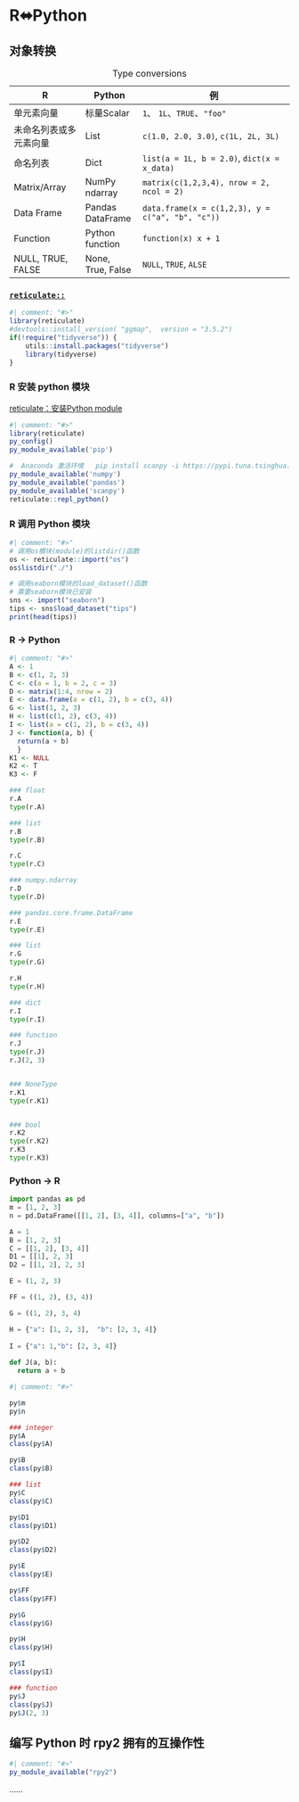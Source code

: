 # R⬌Python {.unnumbered}

## 对象转换

| R                      | Python            | 例                                               |
|------------------------|-------------------|--------------------------------------------------|
| 单元素向量             | 标量Scalar        | `1`、 `1L`、`TRUE`、`"foo"`                      |
| 未命名列表或多元素向量 | List              | `c(1.0, 2.0, 3.0)`, `c(1L, 2L, 3L)`              |
| 命名列表               | Dict              | `list(a = 1L, b = 2.0)`, `dict(x = x_data)`      |
| Matrix/Array           | NumPy ndarray     | `matrix(c(1,2,3,4), nrow = 2, ncol = 2)`         |
| Data Frame             | Pandas DataFrame  | `data.frame(x = c(1,2,3), y = c("a", "b", "c"))` |
| Function               | Python function   | `function(x) x + 1`                              |
| NULL, TRUE, FALSE      | None, True, False | `NULL`, `TRUE`, `ALSE`                           |

: Type conversions

### [`reticulate::`](https://rstudio.github.io/reticulate/index.html){.uri}

```r
#| comment: "#>"
library(reticulate)
#devtools::install_version( "ggmap",  version = "3.5.2")
if(!require("tidyverse")) {
    utils::install.packages("tidyverse")
    library(tidyverse)
}
```

### **R 安装 python 模块**

[reticulate：安装Python module](https://rstudio.github.io/reticulate/articles/python_packages.html)

```r
#| comment: "#>"
library(reticulate)
py_config()
py_module_available('pip')

#  Anaconda 激活环境   pip install scanpy -i https://pypi.tuna.tsinghua.edu.cn/simple/  ，依赖包含 numpy pandas
py_module_available('numpy')
py_module_available('pandas')
py_module_available('scanpy')
reticulate::repl_python()
```

### R 调用 Python 模块

```r
#| comment: "#>"
# 调用os模块(module)的listdir()函数
os <- reticulate::import("os")
os$listdir("./")

# 调用seaborn模块的load_dataset()函数
# 需要seaborn模块已安装
sns <- import("seaborn")
tips <- sns$load_dataset("tips")
print(head(tips))
```

### **R** → Python

```r
#| comment: "#>"
A <- 1
B <- c(1, 2, 3)
C <- c(a = 1, b = 2, c = 3)
D <- matrix(1:4, nrow = 2)
E <- data.frame(a = c(1, 2), b = c(3, 4))
G <- list(1, 2, 3)
H <- list(c(1, 2), c(3, 4))
I <- list(a = c(1, 2), b = c(3, 4))
J <- function(a, b) {
  return(a + b)
  }
K1 <- NULL
K2 <- T
K3 <- F
```

```python
### float
r.A
type(r.A)

### list
r.B
type(r.B)

r.C
type(r.C)

### numpy.ndarray
r.D
type(r.D)

### pandas.core.frame.DataFrame
r.E
type(r.E)

### list
r.G
type(r.G)

r.H
type(r.H)

### dict
r.I
type(r.I)

### function
r.J
type(r.J)
r.J(2, 3)


### NoneType
r.K1
type(r.K1)


### bool
r.K2
type(r.K2)
r.K3
type(r.K3)
```

### **Python** → R

```python
import pandas as pd
m = [1, 2, 3]
n = pd.DataFrame([[1, 2], [3, 4]], columns=["a", "b"])

A = 1
B = [1, 2, 3]
C = [[1, 2], [3, 4]]
D1 = [[1], 2, 3]
D2 = [[1, 2], 2, 3]

E = (1, 2, 3)

FF = ((1, 2), (3, 4))

G = ((1, 2), 3, 4)

H = {"a": [1, 2, 3],  "b": [2, 3, 4]}
     
I = {"a": 1,"b": [2, 3, 4]}
     
def J(a, b):
  return a + b
```

```r
#| comment: "#>"

py$m
py$n

### integer
py$A
class(py$A)

py$B
class(py$B)

### list
py$C
class(py$C)

py$D1
class(py$D1)

py$D2
class(py$D2)

py$E
class(py$E)

py$FF
class(py$FF)

py$G
class(py$G)

py$H
class(py$H)

py$I
class(py$I)

### function
py$J
class(py$J)
py$J(2, 3)
```

## 编写 Python 时 rpy2 拥有的互操作性

```r
#| comment: "#>"
py_module_available("rpy2")
```

......

